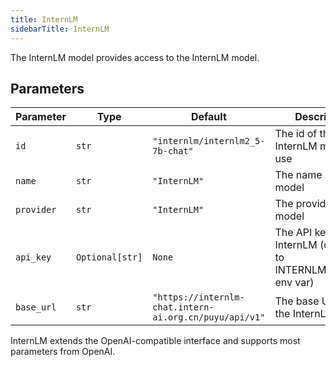 ```yaml
---
title: InternLM
sidebarTitle: InternLM
---
```


The InternLM model provides access to the InternLM model.

## Parameters

| Parameter    | Type               | Default                        | Description                                                           |
| ------------ | ------------------ | ------------------------------ | --------------------------------------------------------------------- |
| `id`         | `str`              | `"internlm/internlm2_5-7b-chat"` | The id of the InternLM model to use                                 |
| `name`       | `str`              | `"InternLM"`                   | The name of the model                                                 |
| `provider`   | `str`              | `"InternLM"`                   | The provider of the model                                             |
| `api_key`    | `Optional[str]`    | `None`                         | The API key for InternLM (defaults to INTERNLM_API_KEY env var)      |
| `base_url`   | `str`              | `"https://internlm-chat.intern-ai.org.cn/puyu/api/v1"` | The base URL for the InternLM API                  |

InternLM extends the OpenAI-compatible interface and supports most parameters from OpenAI.

